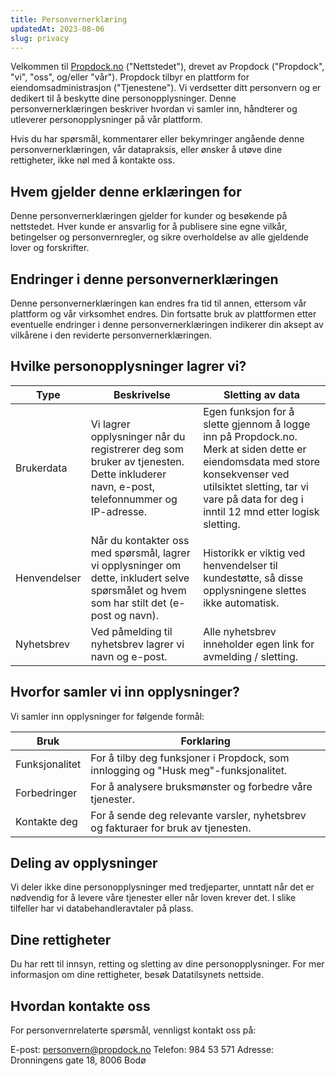```yaml
---
title: Personvernerklæring
updatedAt: 2023-08-06
slug: privacy
---
```


Velkommen til [Propdock.no](/) ("Nettstedet"), drevet av Propdock ("Propdock", "vi", "oss", og/eller "vår"). Propdock tilbyr en plattform for eiendomsadministrasjon ("Tjenestene"). Vi verdsetter ditt personvern og er dedikert til å beskytte dine personopplysninger. Denne personvernerklæringen beskriver hvordan vi samler inn, håndterer og utleverer personopplysninger på vår plattform.

Hvis du har spørsmål, kommentarer eller bekymringer angående denne personvernerklæringen, vår datapraksis, eller ønsker å utøve dine rettigheter, ikke nøl med å kontakte oss.

## Hvem gjelder denne erklæringen for

Denne personvernerklæringen gjelder for kunder og besøkende på nettstedet. Hver kunde er ansvarlig for å publisere sine egne vilkår, betingelser og personvernregler, og sikre overholdelse av alle gjeldende lover og forskrifter.

## Endringer i denne personvernerklæringen

Denne personvernerklæringen kan endres fra tid til annen, ettersom vår plattform og vår virksomhet endres. Din fortsatte bruk av plattformen etter eventuelle endringer i denne personvernerklæringen indikerer din aksept av vilkårene i den reviderte personvernerklæringen.

## Hvilke personopplysninger lagrer vi?

| Type | Beskrivelse | Sletting av data |
| ---- | ----------- | ----------------- |
| Brukerdata | Vi lagrer opplysninger når du registrerer deg som bruker av tjenesten. Dette inkluderer navn, e-post, telefonnummer og IP-adresse. | Egen funksjon for å slette gjennom å logge inn på Propdock.no. Merk at siden dette er eiendomsdata med store konsekvenser ved utilsiktet sletting, tar vi vare på data for deg i inntil 12 mnd etter logisk sletting. |
| Henvendelser | Når du kontakter oss med spørsmål, lagrer vi opplysninger om dette, inkludert selve spørsmålet og hvem som har stilt det (e-post og navn). | Historikk er viktig ved henvendelser til kundestøtte, så disse opplysningene slettes ikke automatisk. |
| Nyhetsbrev | Ved påmelding til nyhetsbrev lagrer vi navn og e-post. | Alle nyhetsbrev inneholder egen link for avmelding / sletting. |

## Hvorfor samler vi inn opplysninger?

Vi samler inn opplysninger for følgende formål:

| Bruk | Forklaring |
| ---- | ---------- |
| Funksjonalitet | For å tilby deg funksjoner i Propdock, som innlogging og "Husk meg"-funksjonalitet. |
| Forbedringer | For å analysere bruksmønster og forbedre våre tjenester. |
| Kontakte deg | For å sende deg relevante varsler, nyhetsbrev og fakturaer for bruk av tjenesten. |

## Deling av opplysninger

Vi deler ikke dine personopplysninger med tredjeparter, unntatt når det er nødvendig for å levere våre tjenester eller når loven krever det. I slike tilfeller har vi databehandleravtaler på plass.

## Dine rettigheter

Du har rett til innsyn, retting og sletting av dine personopplysninger. For mer informasjon om dine rettigheter, besøk Datatilsynets nettside.

## Hvordan kontakte oss

For personvernrelaterte spørsmål, vennligst kontakt oss på:

E-post: personvern@propdock.no
Telefon: 984 53 571
Adresse: Dronningens gate 18, 8006 Bodø